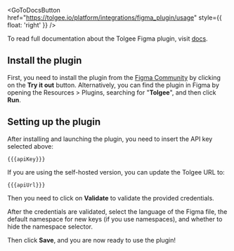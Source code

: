 
<GoToDocsButton
  href="https://tolgee.io/platform/integrations/figma_plugin/usage"
  style={{ float: 'right' }}
/>

To read full documentation about the Tolgee Figma plugin, visit [docs](https://tolgee.io/platform/integrations/figma_plugin/usage).

## Install the plugin

First, you need to install the plugin from the [Figma Community](https://www.figma.com/community/plugin/1212381421658754793/Tolgee) by clicking on the **Try it out** button.
Alternatively, you can find the plugin in Figma by opening the Resources > Plugins, searching for "**Tolgee**", and then click **Run**.

## Setting up the plugin

After installing and launching the plugin, you need to insert the API key selected above:

```
{{{apiKey}}}
```

If you are using the self-hosted version, you can update the Tolgee URL to:

```
{{{apiUrl}}}
```

Then you need to click on **Validate** to validate the provided credentials.

After the credentials are validated, select the language of the Figma file, the default namespace for new keys (if you use namespaces), and whether to hide the namespace selector.

Then click **Save**, and you are now ready to use the plugin!
